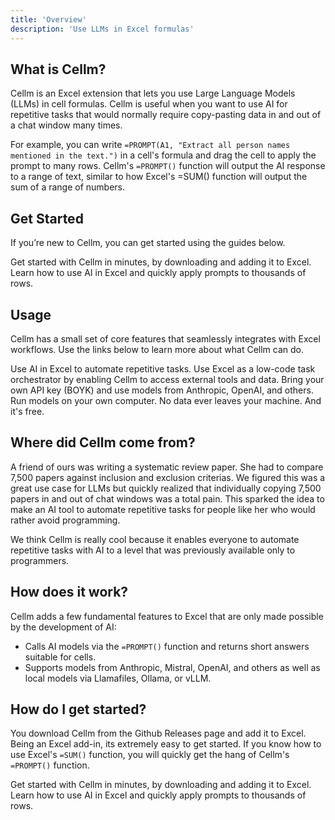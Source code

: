 ```yaml
---
title: 'Overview'
description: 'Use LLMs in Excel formulas'
---
```


## What is Cellm?

Cellm is an Excel extension that lets you use Large Language Models (LLMs) in cell formulas. Cellm is useful when you want to use AI for repetitive tasks that would normally require copy-pasting data in and out of a chat window many times. 

For example, you can write `=PROMPT(A1, "Extract all person names mentioned in the text.")` in a cell's formula and drag the cell to apply the prompt to many rows. Cellm's `=PROMPT()` function will output the AI response to a range of text, similar to how Excel's =SUM() function will output the sum of a range of numbers. 

## Get Started

If you’re new to Cellm, you can get started using the guides below.

<CardGroup cols={2}>
  <Card
    title="Install"
    icon="pen-to-square"
    href="https://mintlify.com/docs/quickstart">
    Get started with Cellm in minutes, by downloading and adding it to Excel.
  </Card>
  <Card
    title="Quickstart"
    icon="image"
    href="https://mintlify.com/docs/development">
    Learn how to use AI in Excel and quickly apply prompts to thousands of rows. 
  </Card>
</CardGroup>

## Usage

Cellm has a small set of core features that seamlessly integrates with Excel workflows. Use the links below to learn more about what Cellm can do. 

<CardGroup cols={2}>
  <Card
    title="Prompting"
    icon="pen-to-square"
    href="https://mintlify.com/docs/quickstart">
    Use AI in Excel to automate repetitive tasks. 
  </Card>
  <Card
    title="Function Calling"
    icon="image"
    href="https://mintlify.com/docs/development">
    Use Excel as a low-code task orchestrator by enabling Cellm to access external tools and data.
  </Card>
  <Card
    title="Hosted Models"
    icon="pen-to-square"
    href="https://mintlify.com/docs/quickstart">
    Bring your own API key (BOYK) and use models from Anthropic, OpenAI, and others. 
  </Card>
  <Card
    title="Local Models"
    icon="image"
    href="https://mintlify.com/docs/development">
    Run  models on your own computer. No data ever leaves your machine. And it's free.
  </Card>
</CardGroup>

## Where did Cellm come from?

A friend of ours was writing a systematic review paper. She had to compare 7,500 papers against inclusion and exclusion criterias. We figured this was a great use case for LLMs but quickly realized that individually copying 7,500 papers in and out of chat windows was a total pain. This sparked the idea to make an AI tool to automate repetitive tasks for people like her who would rather avoid programming.

We think Cellm is really cool because it enables everyone to automate repetitive tasks with AI to a level that was previously available only to programmers.

## How does it work?
Cellm adds a few fundamental features to Excel that are only made possible by the development of AI:


- Calls AI models via the `=PROMPT()` function and returns short answers suitable for cells.
- Supports models from Anthropic, Mistral, OpenAI, and others as well as local models via Llamafiles, Ollama, or vLLM.


## How do I get started?
You download Cellm from the Github Releases page and add it to Excel. Being an Excel add-in, its extremely easy to get started. If you know how to use Excel's `=SUM()` function, you will quickly get the hang of Cellm's `=PROMPT()` function.

<CardGroup cols={2}>
  <Card
    title="Install"
    icon="pen-to-square"
    href="https://mintlify.com/docs/quickstart">
    Get started with Cellm in minutes, by downloading and adding it to Excel.
  </Card>
  <Card
    title="Quickstart"
    icon="image"
    href="https://mintlify.com/docs/development">
    Learn how to use AI in Excel and quickly apply prompts to thousands of rows. 
  </Card>
</CardGroup>